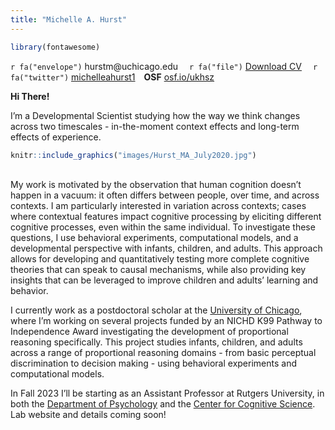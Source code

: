 ```yaml
---
title: "Michelle A. Hurst"
---
```


```r
library(fontawesome)
```

`r fa("envelope")` hurstm@uchicago.edu &emsp;`r fa("file")` [Download CV](files/HURST_CV_2022Nov9.pdf){target="_blank"} &emsp;`r fa("twitter")` [michelleahurst1](https://twitter.com/michelleahurst1){target="_blank"}&emsp;**OSF** [osf.io/ukhsz](https://osf.io/ukhsz){target="_blank"} 

**Hi There!**
<br>

I'm a Developmental Scientist studying how the way we think changes across two timescales - in-the-moment context effects and long-term effects of experience. 
<br>

<div class = "row">

::: {.floatting}

```r
knitr::include_graphics("images/Hurst_MA_July2020.jpg")
```
<br>
My work is motivated by the observation that human cognition doesn't happen in a vacuum: it often differs between people, over time, and across contexts. I am particularly interested in variation across contexts; cases where contextual features impact cognitive processing by eliciting different cognitive processes, even within the same individual. To investigate these questions, I use behavioral experiments, computational models, and a developmental perspective with infants, children, and adults. This approach allows for developing and quantitatively testing more complete cognitive theories that can speak to causal mechanisms, while also providing key insights that can be leveraged to improve children and adults' learning and behavior. 

I currently work as a postdoctoral scholar at the [University of Chicago](https://cogdevlab.uchicago.edu/), where I'm working on several projects funded by an NICHD K99 Pathway to Independence Award investigating the development of proportional reasoning specifically. This project studies infants, children, and adults across a range of proportional reasoning domains - from basic perceptual discrimination to decision making - using behavioral experiments and computational models. 

In Fall 2023 I'll be starting as an Assistant Professor at Rutgers University, in both the [Department of Psychology](https://psych.rutgers.edu/) and the [Center for Cognitive Science](https://ruccs.rutgers.edu/). Lab website and details coming soon!





:::

</div>

<div class = "row">



</div>